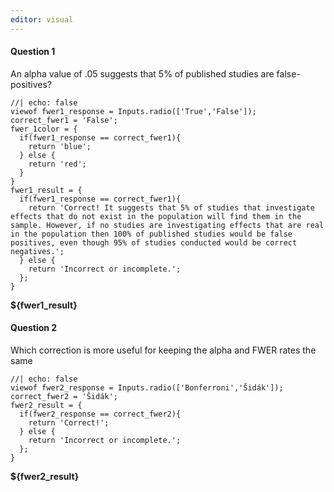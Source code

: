 ```yaml
---
editor: visual
---
```


#### Question 1

An alpha value of .05 suggests that 5% of published studies are false-positives?

```ojs
//| echo: false
viewof fwer1_response = Inputs.radio(['True','False']);
correct_fwer1 = 'False';
fwer_1color = {
  if(fwer1_response == correct_fwer1){
    return 'blue';
  } else {
    return 'red';
  }   
}
fwer1_result = {
  if(fwer1_response == correct_fwer1){
    return 'Correct! It suggests that 5% of studies that investigate effects that do not exist in the population will find them in the sample. However, if no studies are investigating effects that are real in the population then 100% of published studies would be false positives, even though 95% of studies conducted would be correct negatives.';
  } else {
    return 'Incorrect or incomplete.';
  };
}
```
**${fwer1\_result}**

#### Question 2

Which correction is more useful for keeping the alpha and FWER rates the same

```ojs
//| echo: false
viewof fwer2_response = Inputs.radio(['Bonferroni','Šidák']);
correct_fwer2 = 'Šidák';
fwer2_result = {
  if(fwer2_response == correct_fwer2){
    return 'Correct!';
  } else {
    return 'Incorrect or incomplete.';
  };
}
```

**\${fwer2\_result}**
